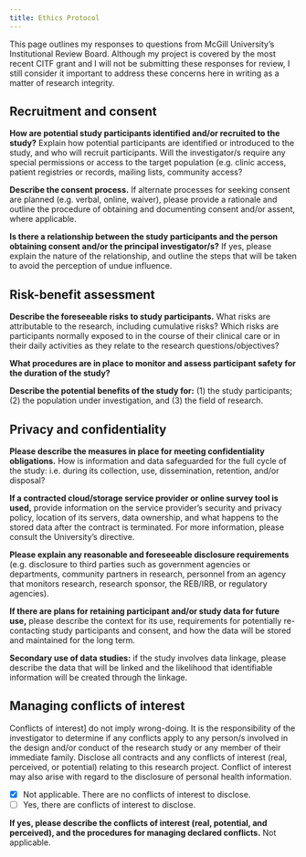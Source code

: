```yaml
---
title: Ethics Protocol
---
```


This page outlines my responses to questions from McGill University's Institutional Review Board.
Although my project is covered by the most recent CITF grant and I will not be submitting these responses for review, I still consider it important to address these concerns here in writing as a matter of research integrity.

## Recruitment and consent
**How are potential study participants identified and/or recruited to the study?**
Explain how potential participants are identified or introduced to the study, and who will recruit participants. Will the investigator/s require any special permissions or access to the target population (e.g. clinic access, patient registries or records, mailing lists, community access?

**Describe the consent process.**
If alternate processes for seeking consent are planned (e.g. verbal, online, waiver), please provide a rationale and outline the procedure of obtaining and documenting consent and/or assent, where applicable.

**Is there a relationship between the study participants and the person obtaining consent and/or the principal investigator/s?**
If yes, please explain the nature of the relationship, and outline the steps that will be taken to avoid the perception of undue influence.

## Risk-benefit assessment
**Describe the foreseeable risks to study participants.**
What risks are attributable to the research, including cumulative risks? Which risks are participants normally exposed to in the course of their clinical care or in their daily activities as they relate to the research questions/objectives?

**What procedures are in place to monitor and assess participant safety for the duration of the study?**

**Describe the potential benefits of the study for:**
(1) the study participants; (2) the population under investigation, and (3) the field of research.

## Privacy and confidentiality
**Please describe the measures in place for meeting confidentiality obligations.**
How is information and data safeguarded for the full cycle of the study: i.e. during its collection, use, dissemination, retention, and/or disposal?

**If a contracted cloud/storage service provider or online survey tool is used,** provide information on the service provider's security and privacy policy, location of its servers, data ownership, and what happens to the stored data after the contract is terminated. For more information, please consult the University's directive.

**Please explain any reasonable and foreseeable disclosure requirements**
(e.g. disclosure to third parties such as government agencies or departments, community partners in research, personnel from an agency that monitors research, research sponsor, the REB/IRB, or regulatory agencies).

**If there are plans for retaining participant and/or study data for future use,** please describe the context for its use, requirements for potentially re-contacting study participants and consent, and how the data will be stored and maintained for the long term.

**Secondary use of data studies:**
if the study involves data linkage, please describe the data that will be linked and the likelihood that identifiable information will be created through the linkage.

## Managing conflicts of interest
Conflicts of interest] do not imply wrong-doing. It is the responsibility of the investigator to determine if any conflicts apply to any person/s involved in the design and/or conduct of the research study or any member of their immediate family. Disclose all contracts and any conflicts of interest (real, perceived, or potential) relating to this research project. Conflict of interest may also arise with regard to the disclosure of personal health information.

- [x] Not applicable. There are no conflicts of interest to disclose.
- [ ] Yes, there are conflicts of interest to disclose.

**If yes, please describe the conflicts of interest (real, potential, and perceived), and the procedures for managing declared conflicts.** Not applicable.
